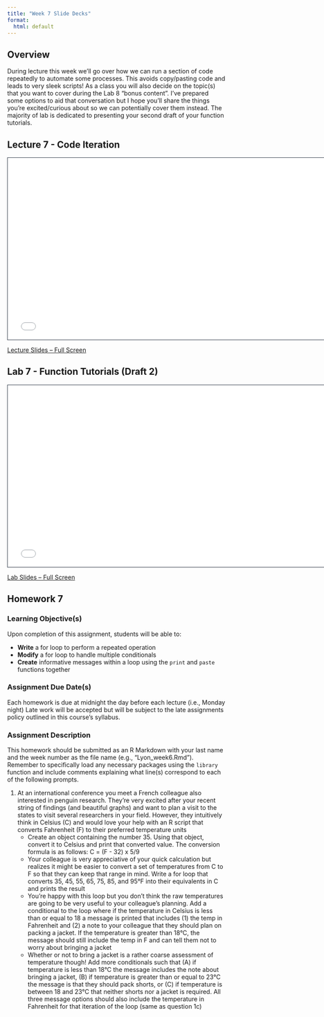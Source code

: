 ```yaml
---
title: "Week 7 Slide Decks"
format:
  html: default
---
```


## Overview

During lecture this week we'll go over how we can run a section of code repeatedly to automate some processes. This avoids copy/pasting code and leads to very sleek scripts! As a class you will also decide on the topic(s) that you want to cover during the Lab 8 "bonus content". I've prepared some options to aid that conversation but I hope you'll share the things you're excited/curious about so we can potentially cover them instead. The majority of lab is dedicated to presenting your second draft of your function tutorials.

## Lecture 7 - Code Iteration

```{=html}
<iframe class="slide-deck" src="slides_7a.html" height="420" width="750" style="border: 1px solid #2e3846;"></iframe>
```

[Lecture Slides -- Full Screen](slides_7a.qmd)

## Lab 7 - Function Tutorials (Draft 2)

```{=html}
<iframe class="slide-deck" src="slides_7b.html" height="420" width="750" style="border: 1px solid #2e3846;"></iframe>
```

[Lab Slides -- Full Screen](slides_7b.qmd)

## Homework 7

### Learning Objective(s)

Upon completion of this assignment, students will be able to:

- **Write** a for loop to perform a repeated operation
- **Modify** a for loop to handle multiple conditionals
- **Create** informative messages within a loop using the `print` and `paste` functions together

### Assignment Due Date(s)

Each homework is due at midnight the day before each lecture (i.e., Monday night) Late work will be accepted but will be subject to the late assignments policy outlined in this course’s syllabus.

### Assignment Description

This homework should be submitted as an R Markdown with your last name and the week number as the file name (e.g., "Lyon_week6.Rmd"). Remember to specifically load any necessary packages using the `library` function and include comments explaining what line(s) correspond to each of the following prompts.

1. At an international conference you meet a French colleague also interested in penguin research. They’re very excited after your recent string of findings (and beautiful graphs) and want to plan a visit to the states to visit several researchers in your field. However, they intuitively think in Celsius (C) and would love your help with an R script that converts Fahrenheit (F) to their preferred temperature units
    - Create an object containing the number 35. Using that object, convert it to Celsius and print that converted value. The conversion formula is as follows: C = (F - 32) x 5/9
    - Your colleague is very appreciative of your quick calculation but realizes it might be easier to convert a set of temperatures from C to F so that they can keep that range in mind. Write a for loop that converts 35, 45, 55, 65, 75, 85, and 95°F into their equivalents in C and prints the result
    - You’re happy with this loop but you don’t think the raw temperatures are going to be very useful to your colleague’s planning. Add a conditional to the loop where if the temperature in Celsius is less than or equal to 18 a message is printed that includes (1) the temp in Fahrenheit and (2) a note to your colleague that they should plan on packing a jacket. If the temperature is greater than 18°C, the message should still include the temp in F and can tell them not to worry about bringing a jacket
    - Whether or not to bring a jacket is a rather coarse assessment of temperature though! Add more conditionals such that (A) if temperature is less than 18°C the message includes the note about bringing a jacket, (B) if temperature is greater than or equal to 23°C the message is that they should pack shorts, or (C) if temperature is between 18 and 23°C that neither shorts nor a jacket is required. All three message options should also include the temperature in Fahrenheit for that iteration of the loop (same as question 1c)
